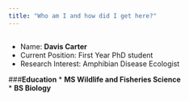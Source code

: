 ```yaml
---
title: "Who am I and how did I get here?"
---
```

<!-- blank line -->
----
* Name: **Davis Carter**    
* Current Position: First Year PhD student    
* Research Interest: Amphibian Disease Ecologist   


###**Education**
* **MS Wildlife and Fisheries Science**  
* **BS Biology**


